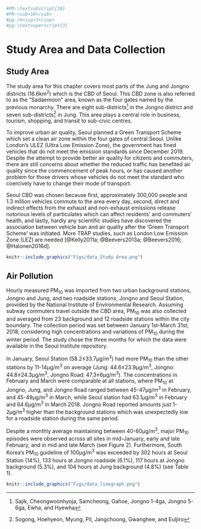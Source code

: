 ```r
#PM-\textsubscript{10}
#PM-<sub>10</sub>
#µg-/m<sup>3</sup>
#µg-\textsuperscript{3}
```

# Study Area and Data Collection
## Study Area
The study area for this chapter covers most parts of the Jung and Jongno districts (16.6km<sup>2</sup>) which is the CBD of Seoul. This CBD zone is also referred to as the “Sadaemoon” area, known as the four gates named by the previous monarchy. There are eight sub-districts^[Sajik, Cheongwoonhyoja, Samcheong, Gahoe, Jongno 1-4ga, Jongno 5-6ga, Ewha, and Hyewha] in the Jongno district and seven sub-districts^[Sogong, Hoehyeon, Myung, Pil, Jangchoong, Gwanghee, and Euljiro] in Jung. This area plays a central role in business, tourism, shopping, and transit to sub-civic centres.

To improve urban air quality, Seoul planned a Green Transport Scheme which set a clean air zone within the four gates of central Seoul. Unlike London’s ULEZ (Ultra Low Emission Zone), the government has fined vehicles that do not meet the emission standards since December 2019. Despite the attempt to provide better air quality for citizens and commuters, there are still concerns about whether the reduced traffic has benefited air quality since the commencement of peak hours, or has caused another problem for those drivers whose vehicles do not meet the standard who coercively have to change their mode of transport.

Seoul CBD was chosen because first, approximately 300,000 people and 1.3 million vehicles commute to the area every day, second, direct and indirect effects from the exhaust and non-exhaust emissions release notorious levels of particulates which can affect residents' and commuters' health, and lastly, hardly any scientific studies have discovered the association between vehicle ban and air quality after the 'Green Transport Scheme' was initiated. More TRAP studies, such as London Low Emission Zone (LEZ) are needed [@Kelly2011a; @Beevers2013a; @Beevers2016; @Halonen2016d].


```r
knitr::include_graphics("Figs/data_Study Area.png")
```

## Air Pollution

Hourly measured PM<sub>10</sub> was imported from two urban background stations, Jongno and Jung, and two roadside stations, Jongno and Seoul Station, provided by the National Institute of Environmental Research. Assuming subway commuters travel outside the CBD area, PM<sub>10</sub> was also collected and averaged from 23 background and 12 roadside stations within the city boundary. The collection period was set between January 1st-March 31st, 2018, considering high concentrations and variations of PM<sub>10</sub> during the winter period. The study chose the three months for which the data were available in the Seoul Institute repository.


In January, Seoul Station (58.2±33.7µg/m<sup>3</sup>) had more PM<sub>10</sub> than the other stations by 11-14µg/m<sup>3</sup> on average (Jung: 44.6±23.9µg/m<sup>3</sup>, Jongno: 44.8±24.3µg/m<sup>3</sup>, Jongno Road: 47.3±6µg/m<sup>3</sup>). The concentrations in February and March were comparable at all stations, where PM<sub>10</sub> at Jongno, Jung, and Jongno Road ranged between 45-47µg/m<sup>3</sup> in February, and 45-49µg/m<sup>3</sup> in March, while Seoul station had 63.1µg/m<sup>3</sup> in February and 64.6µg/m<sup>3</sup> in March 2018. Jongno Road reported amounts just 1-2µg/m<sup>3</sup> higher than the background stations which was unexpectedly low for a roadside station during the same period.


Despite a monthly average maintaining between 40-60µg/m<sup>3</sup>, major PM<sub>10</sub> episodes were observed across all sites in mid-January, early and late February, and in mid and late March (see Figure 2). Furthermore, South Korea’s PM<sub>10</sub> guideline of 100µg/m<sup>3</sup> was exceeded by 302 hours at Seoul Station (14%), 133 hours at Jongno roadside (6.1%), 117 hours at Jongno background (5.3%), and 104 hours at Jung background (4.8%) (see Table 1).


```r
knitr::include_graphics("Figs/data_linegraph.png")
```



